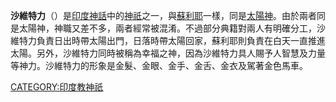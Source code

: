 {{unreferenced|time=2013-04-21T13:44:21+00:00}}
'''沙維特力'''（{{lang-sa|सविता}}）是[[印度神話|印度神話]]中的[[神祇|神祇]]之一，與[[蘇利耶|蘇利耶]]一樣，同是[[太陽神|太陽神]]。由於兩者同是太陽神，神職又差不多，兩者經常被混淆。不過部分典籍對兩人有明確分工，沙維特力負責日出時帶太陽出門，日落時帶太陽回家，蘇利耶則負責在白天一直推進太陽。另外，沙維特力同時被稱為幸福之神，因為沙維特力具人賜予人智慧及力量等神力。沙維特力的形象是金髮、金眼、金手、金舌、金衣及駕著金色馬車。

{{印度神話}}
{{hindu-myth-stub}}
[[CATEGORY:印度教神祇|CATEGORY:印度教神祇]]